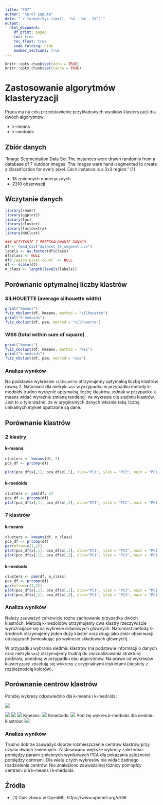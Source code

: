 ```yaml
---
title: "PD7"
author: "Karol Saputa"
date: "`r format(Sys.time(), '%d - %m - %Y')`"
output:
  html_document:
    df_print: paged
    toc: true
    toc_float: true
    code_folding: hide
    number_sections: true
---
```


```r
knitr::opts_chunk$set(echo = TRUE)
knitr::opts_chunk$set(cache = TRUE)
```

# Zastosowanie algorytmów klasteryzacji
Praca ma na celu przedstawienie przykładowych wyników klasteryzacji dla dwóch algorytmów:
  
* k-means
* k-medoids

## Zbiór danych
"Image Segmentation Data Set The instances were drawn randomly from a database of 7 outdoor images. The images were hand-segmented to create a classification for every pixel. Each instance is a 3x3 region." [1]

* 18 zmiennych numerycznych
* 2310 obserwacji

## Wczytanie danych
```r
library(readr)
library(ggplot2)
library(fpc)
library(cluster)
library(factoextra)
library(NbClust)

```

```r
### WCZYTANIE I PRZESKALOWANIE DANYCH
df <- read_csv("dataset_36_segment.csv")
labels <- as.factor(df$class)
df$class <- NULL
df$`region-pixel-count` <- NULL
df <- scale(df)
n_class <- length(levels(labels))
```

## Porównanie optymalnej liczby klastrów

### SILHOUETTE (average silhouette width)
```r
print("kmeans")
fviz_nbclust(df, kmeans, method = "silhouette")
print("k-medoids")
fviz_nbclust(df, pam, method = "silhouette")
```

### WSS (total within sum of square)

```r
print("kmeans")
fviz_nbclust(df, kmeans, method = "wss")
print("k-medoids")
fviz_nbclust(df, pam, method = "wss")
```

### Analiza wyników
Na podstawie wykresów `silhouette` otrzymujemy optymalną liczbę klastrów równą 2. Natomiast dla metryki `wss` w przypadku w przypadku metody k-medoids trudno wyróżnić optymalną liczbę klastrów, jednak w przypadku k-means widać wyraźnie zmianę tendencji na wykresie dla siedmiu klastrów. Jest to o tyle ważne, że w oryginalnych danych właśnie taką liczbą unikalnych etykiet opatrzone są dane.

## Porównanie klastrów
### 2 klastry 
#### k-means
```r
clusters <- kmeans(df, 2)
pca_df <- prcomp(df)

plot(pca_df$x[,1], pca_df$x[,5], xlab="PC1", ylab = "PC2", main = "PC1 / PC2 - plot", col = clusters$cluster)
```

#### k-medoids
```r
clusters <- pam(df, 2)
pca_df <- prcomp(df)
plot(pca_df$x[,1], pca_df$x[,5], xlab="PC1", ylab = "PC2", main = "PC1 / PC2 - plot", col = clusters$cluster)
```

### 7 klastrów
#### k-means
```r
clusters <- kmeans(df, n_class)
pca_df <- prcomp(df)
par(mfrow=c(1,2))
plot(pca_df$x[,1], pca_df$x[,3], xlab="PC1", ylab = "PC3", main = "PC1 / PC3 - plot", col = clusters$cluster)
plot(pca_df$x[,1], pca_df$x[,3], xlab="PC1", ylab = "PC3", main = "PC1 / PC3 - plot", col = labels)
```

#### k-medoids
```r
clusters <- pam(df, n_class)
pca_df <- prcomp(df)
par(mfrow=c(1,2))
plot(pca_df$x[,1], pca_df$x[,3], xlab="PC1", ylab = "PC3", main = "PC1 / PC3 - plot", col = clusters$cluster)
plot(pca_df$x[,1], pca_df$x[,3], xlab="PC1", ylab = "PC3", main = "PC1 / PC3 - plot", col = labels)
```

### Analiza wyników
Należy zauważyć całkowicie różne zachowanie przypadku dwóch klastróch. Metodą k-medoidów otrzymujemy dwa klastry rzeczywiście wyróżniające się na wykresie składowych głównych. Natomiast metodą k-średnich otrzymujemy jeden duży klaster oraz drugi jako zbiór obserwacji odstających (wnioskując po wykresie składowych głównych).

W przypadku wybrania siedmiu klastrów (na podstawie informacji o danych oraz metryki `wss`) otrzymujemy trudną do zwizualizowania strukturę podziału, podobną w przypadku obu algorytmów. Na prawo od wykresów klasteryzacji znajdują się wykresy z oryginalnymi etykietami (niestety z rozbieżnością kolorów).

## Porównanie centrów klastrów
Poniżej wykresy odpowiednio dla k-means i k-medoids:


![](one_kmedoids.png)

![](one_kmeans_7.png)
![](one_kmedoids_7.png)
![](one_kmeans.png)
Kmeans:
![](clusters_kmeans.png)
Kmedoids:
![](clusters_kmedoids_2.png)
Poniżej wykres k-medoids dla siedmiu klastrów:
![](clusters_kmedoids_7.png)

### Analiza wyników
Trudno dobrze zauważyć dobrze rozmieszczenie centrów klastrów przy użyciu dwóch zmiennych. Zastosowano większe wykresy zależności pomiędzy parami zmiennych wynikowych PCA dla pokazania zależności pomiędzy centrami. 
Dla wielu z tych wykresów nie widać żadnego rozdzielenia centrów.
Nie znaleziono zauważalnej różnicy pomiędzy centrami dla k-means i k-medoids.

## Źródła
* [1] Opis zbioru w OpenML; https://www.openml.org/d/36
